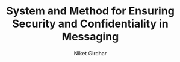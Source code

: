 ---
  title: System and Method for Ensuring Security and Confidentiality in Messaging
  image: /images/patents/EncryptionPatent.png
  patentType: Utility Patent
  author: 'Niket Girdhar'
  publishedAt: '2024-08-24'
  grantDate: null
---